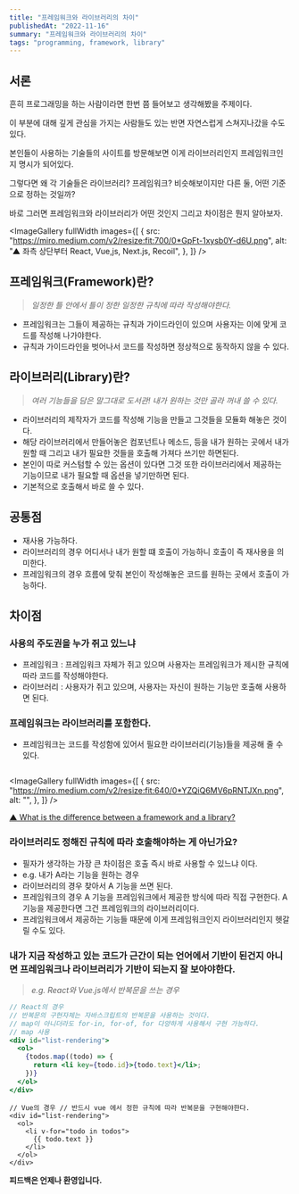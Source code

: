 ```yaml
---
title: "프레임워크와 라이브러리의 차이"
publishedAt: "2022-11-16"
summary: "프레임워크와 라이브러리의 차이"
tags: "programming, framework, library"
---
```


## 서론

흔히 프로그래밍을 하는 사람이라면 한번 쯤 들어보고 생각해봤을 주제이다.

이 부분에 대해 깊게 관심을 가지는 사람들도 있는 반면 자연스럽게 스쳐지나갔을 수도 있다.

본인들이 사용하는 기술들의 사이트를 방문해보면 이게 라이브러리인지 프레임워크인지 명시가 되어있다.

그렇다면 왜 각 기술들은 라이브러리? 프레임워크? 비슷해보이지만 다른 둘, 어떤 기준으로 정하는 것일까?

바로 그러면 프레임워크와 라이브러리가 어떤 것인지 그리고 차이점은 뭔지 알아보자.

<ImageGallery
  fullWidth
  images={[
    {
      src: "https://miro.medium.com/v2/resize:fit:700/0*GpFt-1xysb0Y-d6U.png",
      alt: "▲ 좌측 상단부터 React, Vue,js, Next.js, Recoil",
    },
  ]}
/>

## 프레임워크(Framework)란?

> _일정한 틀 안에서 틀이 정한 일정한 규칙에 따라 작성해야한다._

- 프레임워크는 그들이 제공하는 규칙과 가이드라인이 있으며 사용자는 이에 맞게 코드를 작성해 나가야한다.
- 규칙과 가이드라인을 벗어나서 코드를 작성하면 정상적으로 동작하지 않을 수 있다.

## 라이브러리(Library)란?

> _여러 기능들을 담은 말그대로 도서관! 내가 원하는 것만 골라 꺼내 쓸 수 있다._

- 라이브러리의 제작자가 코드를 작성해 기능을 만들고 그것들을 모듈화 해놓은 것이다.
- 해당 라이브러리에서 만들어놓은 컴포넌트나 메소드, 등을 내가 원하는 곳에서 내가 원할 때 그리고 내가 필요한 것들을 호출해 가져다 쓰기만 하면된다.
- 본인이 따로 커스텀할 수 있는 옵션이 있다면 그것 또한 라이브러리에서 제공하는 기능이므로 내가 필요할 때 옵션을 넣기만하면 된다.
- 기본적으로 호출해서 바로 쓸 수 있다.

## 공통점

- 재사용 가능하다.
- 라이브러리의 경우 어디서나 내가 원할 떄 호출이 가능하니 호출이 즉 재사용을 의미한다.
- 프레임워크의 경우 흐름에 맞춰 본인이 작성해놓은 코드를 원하는 곳에서 호출이 가능하다.

## 차이점

### 사용의 주도권을 누가 쥐고 있느냐

- 프레임워크 : 프레임워크 자체가 쥐고 있으며 사용자는 프레임워크가 제시한 규칙에 따라 코드를 작성해야한다.
- 라이브러리 : 사용자가 쥐고 있으며, 사용자는 자신이 원하는 기능만 호출해 사용하면 된다.

### 프레임워크는 라이브러리를 포함한다.

- 프레임워크는 코드를 작성함에 있어서 필요한 라이브러리(기능)들을 제공해 줄 수 있다.

![]()

<ImageGallery
  fullWidth
  images={[
    {
      src: "https://miro.medium.com/v2/resize:fit:640/0*YZQiQ6MV6pRNTJXn.png",
      alt: "",
    },
  ]}
/>

[▲ What is the difference between a framework and a library?](https://stackoverflow.com/questions/148747/what-is-the-difference-between-a-framework-and-a-library)

### 라이브러리도 정해진 규칙에 따라 호출해야하는 게 아닌가요?

- 필자가 생각하는 가장 큰 차이점은 호출 즉시 바로 사용할 수 있느냐 이다.
- e.g. 내가 A라는 기능을 원하는 경우
- 라이브러리의 경우 찾아서 A 기능을 쓰면 된다.
- 프레임워크의 경우 A 기능을 프레임워크에서 제공한 방식에 따라 직접 구현한다. A 기능을 제공한다면 그건 프레임워크의 라이브러리이다.
- 프레임워크에서 제공하는 기능들 때문에 이게 프레임워크인지 라이브러리인지 헷갈릴 수도 있다.

### 내가 지금 작성하고 있는 코드가 근간이 되는 언어에서 기반이 된건지 아니면 프레임워크나 라이브러리가 기반이 되는지 잘 보아야한다.

> _e.g. React와 Vue.js에서 반복문을 쓰는 경우_

```jsx
// React의 경우
// 반복문의 구현자체는 자바스크립트의 반복문을 사용하는 것이다.
// map이 아니더라도 for-in, for-of, for 다양하게 사용해서 구현 가능하다.
// map 사용
<div id="list-rendering">
  <ol>
    {todos.map((todo) => {
      return <li key={todo.id}>{todo.text}</li>;
    })}
  </ol>
</div>
```

```vue
// Vue의 경우 // 반드시 vue 에서 정한 규칙에 따라 반복문을 구현해야한다.
<div id="list-rendering">
  <ol>
    <li v-for="todo in todos">
      {{ todo.text }}
    </li>
  </ol>
</div>
```

**피드백은 언제나 환영입니다.**

